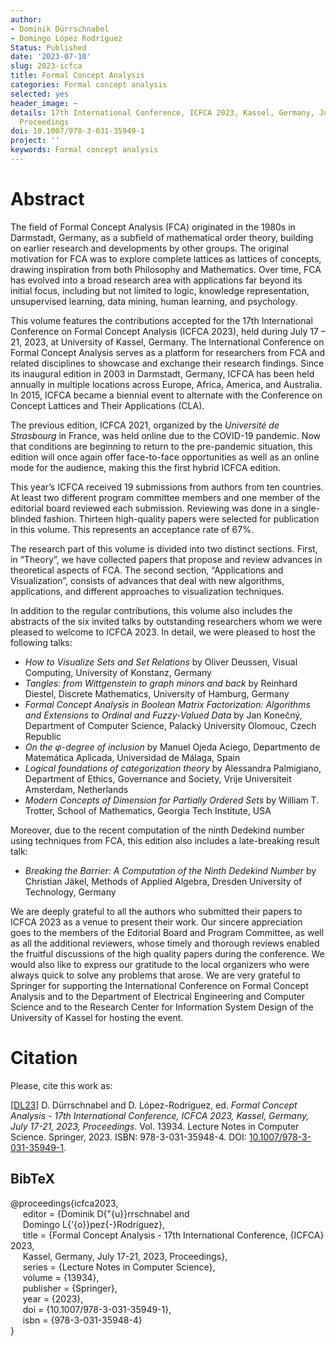 ```yaml
---
author:
- Dominik Dürrschnabel
- Domingo López Rodríguez
Status: Published
date: '2023-07-10'
slug: 2023-icfca
title: Formal Concept Analysis
categories: Formal concept analysis
selected: yes
header_image: ~
details: 17th International Conference, ICFCA 2023, Kassel, Germany, July 17-21, 2023,
  Proceedings
doi: 10.1007/978-3-031-35949-1
project: ''
keywords: Formal concept analysis
---
```



# Abstract


The field of Formal Concept Analysis (FCA) originated in the 1980s in Darmstadt, Germany, as a subfield of mathematical order theory, building on earlier research and developments by other groups. The original motivation for FCA was to explore complete lattices as lattices of concepts, drawing inspiration from both Philosophy and Mathematics. Over time, FCA has evolved into a broad research area with applications far beyond its initial focus, including but not limited to logic, knowledge representation, unsupervised learning, data mining, human learning, and psychology.

This volume features the contributions accepted for the 17th International Conference on Formal Concept Analysis (ICFCA 2023), held during July 17 – 21, 2023, at University of Kassel, Germany. The International Conference on Formal Concept Analysis serves as a platform for researchers from FCA and related disciplines to showcase and exchange their research findings. Since its inaugural edition in 2003 in Darmstadt, Germany, ICFCA has been held annually in multiple locations across Europe, Africa, America, and Australia. In 2015, ICFCA became a biennial event to alternate with the Conference on Concept Lattices and Their Applications (CLA).

The previous edition, ICFCA 2021, organized by the *Université de Strasbourg* in France, was held online due to the COVID-19 pandemic. Now that conditions are beginning to return to the pre-pandemic situation, this edition will once again offer face-to-face opportunities as well as an online mode for the audience, making this the first hybrid ICFCA edition.

This year's ICFCA received 19 submissions from authors from ten countries. At least two different program committee members and one member of the editorial board reviewed each submission. Reviewing was done in a single-blinded fashion. Thirteen high-quality papers were selected for publication in this volume. This represents an acceptance rate of 67\%. 

The research part of this volume is divided into two distinct sections. First, in "Theory", we have collected papers that propose and review advances in theoretical aspects of FCA. The second section, "Applications and Visualization", consists of advances that deal with new algorithms, applications, and different approaches to visualization techniques.

In addition to the regular contributions, this volume also includes the abstracts of the six invited talks by outstanding researchers whom we were pleased to welcome to ICFCA 2023. In detail, we were pleased to host the following talks:

  - *How to Visualize Sets and Set Relations* by Oliver Deussen, Visual Computing, University of Konstanz, Germany
  - *Tangles: from Wittgenstein to graph minors and back* by Reinhard Diestel, Discrete Mathematics, University of Hamburg, Germany
  - *Formal Concept Analysis in Boolean Matrix Factorization: Algorithms and Extensions to Ordinal and Fuzzy-Valued Data* by Jan Konečný, Department of Computer Science, Palacký University Olomouc, Czech Republic
  - *On the $\varphi$-degree of inclusion* by Manuel Ojeda Aciego, Departmento de Matemática Aplicada, Universidad de Málaga, Spain 
  - *Logical foundations of categorization theory* by Alessandra Palmigiano, Department of Ethics, Governance and Society, Vrije Universiteit Amsterdam, Netherlands
  - *Modern Concepts of Dimension for Partially Ordered Sets* by William T. Trotter, School of Mathematics, Georgia Tech Institute, USA


Moreover, due to the recent computation of the ninth Dedekind number using techniques from FCA, this edition also includes a late-breaking result talk:

  - *Breaking the Barrier: A Computation of the Ninth Dedekind Number* by Christian Jäkel, Methods of Applied Algebra, Dresden University of Technology, Germany

We are deeply grateful to all the authors who submitted their papers to ICFCA 2023 as a venue to present their work. Our sincere appreciation goes to the members of the Editorial Board and Program Committee, as well as all the additional reviewers, whose timely and thorough reviews enabled the fruitful discussions of the high quality papers during the conference. We would also like to express our gratitude to the local organizers who were always quick to solve any problems that arose. We are very grateful to Springer for supporting the International Conference on Formal Concept Analysis and to the Department of Electrical Engineering and Computer Science and to the Research Center for Information System Design of the University of Kassel for hosting the event.







# Citation
Please, cite this work as:


<a name=bib-icfca2023></a>[[DL23]](#cite-icfca2023) D. Dürrschnabel and D. López-Rodríguez, ed. _Formal Concept Analysis - 17th International Conference, ICFCA 2023, Kassel, Germany, July 17-21, 2023, Proceedings_. Vol. 13934. Lecture Notes in Computer Science. Springer, 2023. ISBN: 978-3-031-35948-4. DOI: [10.1007/978-3-031-35949-1](https://doi.org/10.1007%2F978-3-031-35949-1).

::: {.callout-note appearance="minimal" collapse=true}

## BibTeX

@proceedings{icfca2023,<br>&nbsp;&nbsp;&nbsp;&nbsp;  editor       = {Dominik D{\"{u}}rrschnabel and<br>&nbsp;&nbsp;&nbsp;&nbsp;                  Domingo L{\'{o}}pez{-}Rodríguez},<br>&nbsp;&nbsp;&nbsp;&nbsp;  title        = {Formal Concept Analysis - 17th International Conference, {ICFCA} 2023,<br>&nbsp;&nbsp;&nbsp;&nbsp;                  Kassel, Germany, July 17-21, 2023, Proceedings},<br>&nbsp;&nbsp;&nbsp;&nbsp;  series       = {Lecture Notes in Computer Science},<br>&nbsp;&nbsp;&nbsp;&nbsp;  volume       = {13934},<br>&nbsp;&nbsp;&nbsp;&nbsp;  publisher    = {Springer},<br>&nbsp;&nbsp;&nbsp;&nbsp;  year         = {2023},<br>&nbsp;&nbsp;&nbsp;&nbsp;  doi          = {10.1007/978-3-031-35949-1},<br>&nbsp;&nbsp;&nbsp;&nbsp;  isbn         = {978-3-031-35948-4}<br>}

:::


